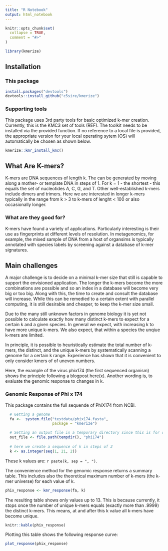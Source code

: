```yaml
---
title: "R Notebook"
output: html_notebook
---
```


```r
knitr::opts_chunk$set(
  collapse = TRUE,
  comment = "#>"
)
```

```r
library(kmerize)
```

## Installation

### This package

```r
install.packages("devtools")
devtools::install_github("c5sire/kmerize")
```


### Supporting tools

This package uses 3rd party tools for basic optimized k-mer creation. Currently, this is the KMC3 set of tools (REF).
The toolkit needs to be installed via the provided function. If no reference to a local file is provided,
the appropriate version for your local operating sytem (OS) will automatically be chosen as shown below.

```r
kmerize::kmr_install_kmc()
```



## What Are K-mers?

K-mers are DNA sequences of length k. The can be generated by moving along a mother- or template DNA in steps of 1. For k = 1 - the shortest - this equals the set of nucleotides A, C, G, and T. Other well-established k-mers include dimers and trimers. Here we are interested in longer k-mers typically in the range from k > 3 to k-mers of lenght < 100 or also occasionally longer.

### What are they good for?

K-mers have found a variety of applications. Particularly interesting is their use as fingerprints at different levels of resolution. In metagenomics, for example, the mixed sample of DNA from a host of organsims is typically annotated with species labels by screening against a database of k-mer signatures.

## Main challenges

A major challenge is to decide on a minimal k-mer size that still is capable to support the envisioned application. The longer the k-mers become the more combinations are possible and so an index in a database will become very big or too big. Along with this, the time to create and consult the database will increase. While this can be remedied to a certain extent with parallel computing, it is still desirable and cheaper, to keep the k-mer size small.

Due to the many still unknown factors in genome biology it is yet not possible to calculate exactly how many distinct k-mers to expect for a certain k and a given species. In general we expect, with increasing k to have more unique k-mers. We also expect, that within a species the unqiue k-mers are limited.

In principle, it is possible to heuristically estimate the total number of k-mers, the distinct, and the unique k-mers by systematically scanning a genome for a certain k range. Experience has shown that it is convenient to only consider kmers of of uneven numbers. 

Here, the example of the virus phix174 (the first sequenced organism) shows the principle following a blogpost here(x). Another wording is, to evaluate the genomic response to changes in k.

### Genomic Response of Phi x 174 

This package contains the full sequende of PhiX174 from NCBI. 

```r
  # Getting a genome
  fa <-  system.file("testdata/phix174.fasta", 
                     package = "kmerize")

  # Setting an output file in a temporary directory since this is for demo
  out_file <- file.path(tempdir(), "phi174")
  
  # here we create a sequence of k in steps of 2
  k <- as.integer(seq(1, 21, 2))
```

These k values are: `r paste(k, sep = ", ")`.

The convenience method for the genomic response returns a summary table. This includes also the theoretical maximum number of k-mers (the k-mer universe) for each value of k.
```r
phix_response <- kmr_response(fa, k)
```

The resulting table shows only values up to 13. This is because currently, it stops once the number of unique k-mers equals (exactly more than .9999) the distinct k-mers. This means, at and after this k value all k-mers have become unique.

```r
knitr::kable(phix_response)
```
Plotting this table shows the following response curve:

```r
plot_response(phix_response)
```


